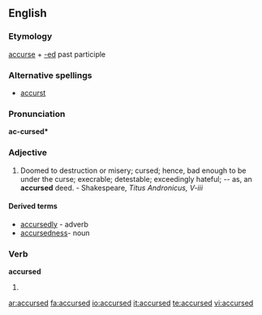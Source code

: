 ==English==

===Etymology===
[[accurse]] + [[-ed]] past participle

===Alternative spellings===
* [[accurst]]

===Pronunciation===
'''ac-cursed*'''
{{rfap}}

===Adjective===
{{en-adj}}

# Doomed to destruction or misery; cursed; hence, bad enough to be under the curse; execrable; detestable; exceedingly hateful; -- as, an '''accursed''' deed. - Shakespeare, ''Titus Andronicus, V-iii''

====Derived terms====
*[[accursedly]] - adverb
*[[accursedness]]- noun

===Verb===
'''accursed'''

# {{past of|[[accurse]]}}

[[ar:accursed]]
[[fa:accursed]]
[[io:accursed]]
[[it:accursed]]
[[te:accursed]]
[[vi:accursed]]